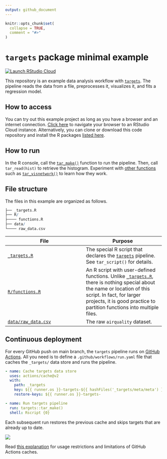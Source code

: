 ```yaml
---
output: github_document
---
```


```r
knitr::opts_chunk$set(
  collapse = TRUE,
  comment = "#>"
)
```

# `targets` package minimal example

[![Launch RStudio Cloud](https://img.shields.io/badge/RStudio-Cloud-blue)](https://rstudio.cloud/project/1430691)

This repository is an example data analysis workflow with [`targets`](https://github.com/wlandau/targets). The pipeline reads the data from a file, preprocesses it, visualizes it, and fits a regression model. 

## How to access

You can try out this example project as long as you have a browser and an internet connection. [Click here](https://rstudio.cloud/project/1430691) to navigate your browser to an RStudio Cloud instance. Alternatively, you can clone or download this code repository and install the R packages [listed here](https://github.com/wlandau/targets-minimal/blob/03835c2aa4679dcf3f28c623a06d7505b18bee17/DESCRIPTION#L25-L30).

## How to run

In the R console, call the [`tar_make()`](https://wlandau.github.io/targets/reference/tar_make.html) function to run the pipeline. Then, call `tar_read(hist)` to retrieve the histogram. Experiment with [other functions](https://wlandau.github.io/targets/reference/index.html) such as [`tar_visnetwork()`](https://wlandau.github.io/targets/reference/tar_visnetwork.html) to learn how they work.

## File structure

The files in this example are organized as follows.

```r
├── _targets.R
├── R/
├──── functions.R
├── data/
└──── raw_data.csv
```

File | Purpose
---|---
[`_targets.R`](https://github.com/wlandau/targets-minimal/blob/main/_targets.R) | The special R script that declares the [`targets`](https://github.com/wlandau/targets) pipeline. See `tar_script()` for details.
[`R/functions.R`](https://github.com/wlandau/targets-minimal/blob/main/R/functions.R) | An R script with user-defined functions. Unlike [`_targets.R`](https://github.com/wlandau/targets-minimal/blob/main/_targets.R), there is nothing special about the name or location of this script. In fact, for larger projects, it is good practice to partition functions into multiple files.
[`data/raw_data.csv`](https://github.com/wlandau/targets-minimal/blob/main/data/raw_data.csv) | The raw `airquality` dataset.

## Continuous deployment

For every GitHub push on main branch, the `targets` pipeline runs on [GitHub Actions](https://github.com/wlandau/targets-minimal/actions/workflows/run.yaml). All you need is to define a `.github/workflows/run.yaml` file that caches the `_targets/` data store and runs the pipeline.

```yaml
- name: Cache targets data store
  uses: actions/cache@v2
  with:
    path: _targets
    key: ${{ runner.os }}-targets-${{ hashFiles('_targets/meta/meta') }}
    restore-keys: ${{ runner.os }}-targets-

- name: Run targets pipeline
  run: targets::tar_make()
  shell: Rscript {0}
```

Each subsequent run restores the previous cache and skips targets that are already up to date.

![](./man/figures/uptodate.png)

Read [this explanation](https://docs.github.com/en/actions/guides/caching-dependencies-to-speed-up-workflows#usage-limits-and-eviction-policy) for usage restrictions and limitations of GitHub Actions caches.
